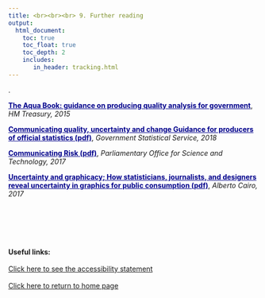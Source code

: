 ---
title: <br><br><br> 9. Further reading
output:
  html_document:
    toc: true
    toc_float: true
    toc_depth: 2
    includes:
       in_header: tracking.html
---

<style>

.footer{
  position: relative; 
  margin-top: 100px; 
  height = 100px; 
  width: 100%;
  text-align: left
}

.
</style>

.
</style>

<div class="pageContentWrapper">
<a href="https://www.gov.uk/government/publications/the-aqua-book-guidance-on-producing-quality-analysis-for-government" style="color: DARKBLUE;"> <b>The Aqua Book: guidance on producing quality analysis for government</b></a>, <i> HM Treasury, 2015 </i>

<a href="https://gss.civilservice.gov.uk/wp-content/uploads/2018/12/Communicating_Quality_Uncertainty_and_Change_for_publication.pdf" style="color: DARKBLUE;"> <b>Communicating quality, uncertainty and change Guidance for producers of official statistics (pdf)</b></a>, <i>Government Statistical Service, 2018</i>

<a href="http://researchbriefings.files.parliament.uk/documents/POST-PN-0564/POST-PN-0564.pdf" style="color: DARKBLUE;"> <b>Communicating Risk (pdf)</b></a>, <i>Parliamentary Office for Science and Technology, 2017</i> 

<a href="https://ec.europa.eu/eurostat/cros/powerfromstatistics/OR/PfS-OutlookReport-Cairo.pdf" style="color: DARKBLUE;"> <b>Uncertainty and graphicacy; How statisticians, journalists, and designers reveal uncertainty in graphics for public consumption (pdf)</b></a>, <i>Alberto Cairo, 2017</i> 

<div class="footer">
<b>Useful links:</b>
<br><br>
<a href="accessibility.html">Click here to see the accessibility statement</a>
<br><br>
<a href="index.html">Click here to return to home page</a>
</div>